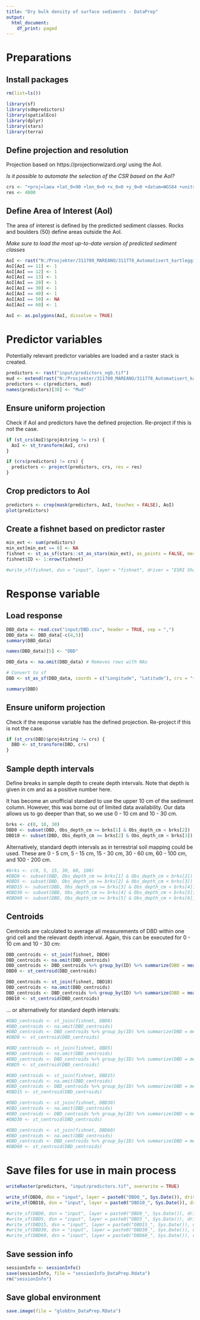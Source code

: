 ```yaml
---
title: "Dry bulk density of surface sediments - DataPrep"
output:
  html_document:
    df_print: paged
---
```


# Preparations

## Install packages

```r
rm(list=ls())

library(sf)
library(sdmpredictors)
library(spatialEco)
library(dplyr)
library(stars)
library(terra)
```


## Define projection and resolution

Projection based on https://projectionwizard.org/ using the AoI.

*Is it possible to automate the selection of the CSR based on the AoI?*

```r
crs <- "+proj=laea +lat_0=90 +lon_0=0 +x_0=0 +y_0=0 +datum=WGS84 +units=m +no_defs" 
res <- 4000
```


## Define Area of Interest (AoI)

The area of interest is defined by the predicted sediment classes. Rocks and boulders (50) define areas outside the AoI.

*Make sure to load the most up-to-date version of predicted sediment classes*

```r
AoI <- rast("N:/Prosjekter/311700_MAREANO/311778_Automatisert_kartlegging/Kornstørrelse/R/GrainSize/output/GrainSizeReg_folk8_classes_2023-06-28.tif")
AoI[AoI == 11] <- 1
AoI[AoI == 12] <- 1
AoI[AoI == 13] <- 1
AoI[AoI == 20] <- 1
AoI[AoI == 30] <- 1
AoI[AoI == 40] <- 1
AoI[AoI == 50] <- NA
AoI[AoI == 60] <- 1

AoI <- as.polygons(AoI, dissolve = TRUE)
```


# Predictor variables

Potentially relevant predictor variables are loaded and a raster stack is created.

```r
predictors <- rast("input/predictors_ngb.tif")
mud <- extend(rast("N:/Prosjekter/311700_MAREANO/311778_Automatisert_kartlegging/Kornstørrelse/R/GSM_model/output/mud_2023-06-30.tif"), predictors)
predictors <- c(predictors, mud)
names(predictors)[38] <- "Mud"
```


## Ensure uniform projection

Check if AoI and predictors have the defined projection. Re-project if this is not the case.

```r
if (st_crs(AoI)$proj4string != crs) {
  AoI <- st_transform(AoI, crs)
}

if (crs(predictors) != crs) {
  predictors <- project(predictors, crs, res = res)
}
```


## Crop predictors to AoI

```r
predictors <- crop(mask(predictors, AoI, touches = FALSE), AoI)
plot(predictors)
```


## Create a fishnet based on predictor raster

```r
min_ext <- sum(predictors)
min_ext[min_ext == 0] <- NA
fishnet <- st_as_sf(stars::st_as_stars(min_ext), as_points = FALSE, merge = FALSE)
fishnet$ID <- 1:nrow(fishnet)

#write_sf(fishnet, dsn = "input", layer = "fishnet", driver = "ESRI Shapefile")
```


# Response variable

## Load response

```r
DBD_data <- read.csv("input/DBD.csv", header = TRUE, sep = ",")
DBD_data <- DBD_data[-c(4,5)]
summary(DBD_data)

names(DBD_data)[5] <- "DBD"

DBD_data <- na.omit(DBD_data) # Removes rows with NAs

# Convert to sf
DBD <- st_as_sf(DBD_data, coords = c("Longitude", "Latitude"), crs = "+proj=longlat +datum=WGS84 +no_defs")

summary(DBD)
```


## Ensure uniform projection

Check if the response variable has the defined projection. Re-project if this is not the case.

```r
if (st_crs(DBD)$proj4string != crs) {
  DBD <- st_transform(DBD, crs)
}
```


## Sample depth intervals

Define breaks in sample depth to create depth intervals. Note that depth is given in cm and as a positive number here.

It has become an unofficial standard to use the upper 10 cm of the sediment column. However, this was borne out of limited data availability. Our data allows us to go deeper than that, so we use 0 - 10 cm and 10 - 30 cm.

```r
brks <- c(0, 10, 30)
DBD0 <- subset(DBD, Obs_depth_cm >= brks[1] & Obs_depth_cm < brks[2])
DBD10 <- subset(DBD, Obs_depth_cm >= brks[2] & Obs_depth_cm < brks[3])
```


Alternatively, standard depth intervals as in terrestrial soil mapping could be used. These are 0 - 5 cm, 5 - 15 cm, 15 - 30 cm, 30 - 60 cm, 60 - 100 cm, and 100 - 200 cm.

```r
#brks <- c(0, 5, 15, 30, 60, 100)
#DBD0 <- subset(DBD, Obs_depth_cm >= brks[1] & Obs_depth_cm < brks[2])
#DBD5 <- subset(DBD, Obs_depth_cm >= brks[2] & Obs_depth_cm < brks[3])
#DBD15 <- subset(DBD, Obs_depth_cm >= brks[3] & Obs_depth_cm < brks[4])
#DBD30 <- subset(DBD, Obs_depth_cm >= brks[4] & Obs_depth_cm < brks[5])
#DBD60 <- subset(DBD, Obs_depth_cm >= brks[5] & Obs_depth_cm < brks[6])
```


## Centroids

Centroids are calculated to average all measurements of DBD within one grid cell and the relevant depth interval. Again, this can be executed for 0 - 10 cm and 10 - 30 cm:

```r
DBD_centroids <- st_join(fishnet, DBD0)
DBD_centroids <- na.omit(DBD_centroids)
DBD_centroids <- DBD_centroids %>% group_by(ID) %>% summarize(DBD = mean(DBD, na.rm = TRUE))
DBD0 <- st_centroid(DBD_centroids)

DBD_centroids <- st_join(fishnet, DBD10)
DBD_centroids <- na.omit(DBD_centroids)
DBD_centroids <- DBD_centroids %>% group_by(ID) %>% summarize(DBD = mean(DBD, na.rm = TRUE))
DBD10 <- st_centroid(DBD_centroids)
```

... or alternatively for standard depth intervals:

```r
#DBD_centroids <- st_join(fishnet, DBD0)
#DBD_centroids <- na.omit(DBD_centroids)
#DBD_centroids <- DBD_centroids %>% group_by(ID) %>% summarize(DBD = mean(DBD, na.rm = #TRUE))
#DBD0 <- st_centroid(DBD_centroids)

#DBD_centroids <- st_join(fishnet, DBD5)
#DBD_centroids <- na.omit(DBD_centroids)
#DBD_centroids <- DBD_centroids %>% group_by(ID) %>% summarize(DBD = mean(DBD, na.rm = #TRUE))
#DBD5 <- st_centroid(DBD_centroids)

#DBD_centroids <- st_join(fishnet, DBD15)
#DBD_centroids <- na.omit(DBD_centroids)
#DBD_centroids <- DBD_centroids %>% group_by(ID) %>% summarize(DBD = mean(DBD, na.rm = #TRUE))
#DBD15 <- st_centroid(DBD_centroids)

#DBD_centroids <- st_join(fishnet, DBD30)
#DBD_centroids <- na.omit(DBD_centroids)
#DBD_centroids <- DBD_centroids %>% group_by(ID) %>% summarize(DBD = mean(DBD, na.rm = #TRUE))
#DBD30 <- st_centroid(DBD_centroids)

#DBD_centroids <- st_join(fishnet, DBD60)
#DBD_centroids <- na.omit(DBD_centroids)
#DBD_centroids <- DBD_centroids %>% group_by(ID) %>% summarize(DBD = mean(DBD, na.rm = #TRUE))
#DBD60 <- st_centroid(DBD_centroids)
```


# Save files for use in main process

```r
writeRaster(predictors, "input/predictors.tif", overwrite = TRUE)
```


```r
write_sf(DBD0, dsn = "input", layer = paste0("DBD0_", Sys.Date()), driver = "ESRI Shapefile")
write_sf(DBD10, dsn = "input", layer = paste0("DBD10_", Sys.Date()), driver = "ESRI Shapefile")
```


```r
#write_sf(DBD0, dsn = "input", layer = paste0("DBD0_", Sys.Date()), driver = "ESRI Shapefile")
#write_sf(DBD5, dsn = "input", layer = paste0("DBD5_", Sys.Date()), driver = "ESRI Shapefile")
#write_sf(DBD15, dsn = "input", layer = paste0("DBD15_", Sys.Date()), driver = "ESRI Shapefile")
#write_sf(DBD30, dsn = "input", layer = paste0("DBD30_", Sys.Date()), driver = "ESRI Shapefile")
#write_sf(DBD60, dsn = "input", layer = paste0("DBD60_", Sys.Date()), driver = "ESRI Shapefile")
```


## Save session info

```r
sessionInfo <- sessionInfo()
save(sessionInfo, file = "sessionInfo_DataPrep.Rdata")
rm("sessionInfo")
```


## Save global environment

```r
save.image(file = "globEnv_DataPrep.RData")
```


